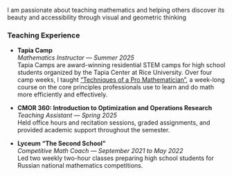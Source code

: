 I am passionate about teaching mathematics and helping others discover its beauty and accessibility through visual and geometric thinking

<!-- ## Teaching Experience 

- **Tapia Camp**, Mathematics Instructor, Summer 2025

    Tapia Camp is a summer program for high school students interested in STEM fields.

- **Introduction to Optimization and Operations Research (CMOR 360)**, Teaching Assistant, Spring 2025

    During the semester, I held office hours, graded assignments, and helped students with the course material.

- **Lyceum "The Second School"**, Competitive Math Coach, September 2021 -- May 2022

    Taught two 2-hour classes per week to high school students to prepare them for Russian national competitions in Mathematics. -->

### Teaching Experience


- **Tapia Camp**  
*Mathematics Instructor — Summer 2025*<br>
Tapia Camps are award-winning residential STEM camps for high school students organized by the Tapia Center at Rice University.
Over four camp weeks, I taught ["Techniques of a Pro Mathematician"](https://tapiacenter.rice.edu/techniques-pro-mathematician), a week-long course on the core principles professionals use to learn and do math more efficiently and effectively.

- **CMOR 360: Introduction to Optimization and Operations Research**  
*Teaching Assistant — Spring 2025*<br>
Held office hours and recitation sessions, graded assignments, and provided academic support throughout the semester.

- **Lyceum “The Second School”**  
*Competitive Math Coach — September 2021 to May 2022*<br>
Led two weekly two-hour classes preparing high school students for Russian national mathematics competitions.

